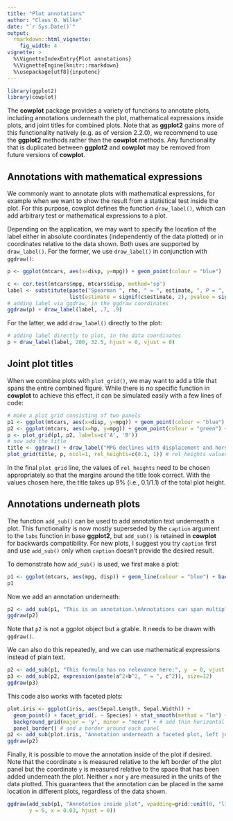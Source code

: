 ```yaml
---
title: "Plot annotations"
author: "Claus O. Wilke"
date: "`r Sys.Date()`"
output:
  rmarkdown::html_vignette:
    fig_width: 4
vignette: >
  %\VignetteIndexEntry{Plot annotations}
  %\VignetteEngine{knitr::rmarkdown}
  %\usepackage[utf8]{inputenc}
---
```

```r
library(ggplot2)
library(cowplot)
```

The **cowplot** package provides a variety of functions to annotate plots, including annotations underneath the plot, mathematical expressions inside plots, and joint titles for combined plots. Note that as **ggplot2** gains more of this functionality natively (e.g. as of version 2.2.0), we recommend to use the **ggplot2** methods rather than the **cowplot** methods. Any functionality that is duplicated between **ggplot2** and **cowplot** may be removed from future versions of **cowplot**.


## Annotations with mathematical expressions

We commonly want to annotate plots with mathematical expressions, for example when we want to show the result from a statistical test inside the plot. For this purpose, cowplot defines the function `draw_label()`, which can add arbitrary test or mathematical expressions to a plot.

Depending on the application, we may want to specify the location of the label either in absolute coordinates (independently of the data plotted) or in coordinates relative to the data shown. Both uses are supported by `draw_label()`. For the former, we use `draw_label()` in conjunction with `ggdraw()`:
```r
p <- ggplot(mtcars, aes(x=disp, y=mpg)) + geom_point(colour = "blue")

c <- cor.test(mtcars$mpg, mtcars$disp, method='sp')
label <- substitute(paste("Spearman ", rho, " = ", estimate, ", P = ", pvalue),
                    list(estimate = signif(c$estimate, 2), pvalue = signif(c$p.value, 2)))
# adding label via ggdraw, in the ggdraw coordinates
ggdraw(p) + draw_label(label, .7, .9)
```

For the latter, we add `draw_label()` directly to the plot:
```r
# adding label directly to plot, in the data coordinates
p + draw_label(label, 200, 32.5, hjust = 0, vjust = 0)
```


## Joint plot titles

When we combine plots with `plot_grid()`, we may want to add a title that spans the entire combined figure. While there is no specific function in **cowplot** to achieve this effect, it can be simulated easily with a few lines of code:
```r
# make a plot grid consisting of two panels
p1 <- ggplot(mtcars, aes(x=disp, y=mpg)) + geom_point(colour = "blue") + background_grid(minor='none')
p2 <- ggplot(mtcars, aes(x=hp, y=mpg)) + geom_point(colour = "green") + background_grid(minor='none')
p <- plot_grid(p1, p2, labels=c('A', 'B'))
# now add the title
title <- ggdraw() + draw_label("MPG declines with displacement and horsepower", fontface='bold')
plot_grid(title, p, ncol=1, rel_heights=c(0.1, 1)) # rel_heights values control title margins
```
In the final `plot_grid` line, the values of `rel_heights` need to be chosen appropriately so that the margins around the title look correct. With the values chosen here, the title takes up 9% (i.e., 0.1/1.1) of the total plot height.

## Annotations underneath plots

The function `add_sub()` can be used to add annotation text underneath a plot. This functionality is now mostly superseded by the `caption` argument to the `labs` function in base **ggplot2**, but `add_sub()` is retained in **cowplot** for backwards compatibility. For new plots, I suggest you try `caption` first and use `add_sub()` only when `caption` doesn't provide the desired result.

To demonstrate how `add_sub()` is used, we first make a plot: 
```r
p1 <- ggplot(mtcars, aes(mpg, disp)) + geom_line(colour = "blue") + background_grid(minor='none')
p1
```

Now we add an annotation underneath:
```r
p2 <- add_sub(p1, "This is an annotation.\nAnnotations can span multiple lines.")
ggdraw(p2)
```

Note that `p2` is not a ggplot object but a gtable. It needs to be drawn with `ggdraw()`.

We can also do this repeatedly, and we can use mathematical expressions instead of plain text.
```r
p2 <- add_sub(p1, "This formula has no relevance here:", y  = 0, vjust = 0)
p3 <- add_sub(p2, expression(paste(a^2+b^2, " = ", c^2)), size=12)
ggdraw(p3)
```

This code also works with faceted plots:
```r
plot.iris <- ggplot(iris, aes(Sepal.Length, Sepal.Width)) +
  geom_point() + facet_grid(. ~ Species) + stat_smooth(method = "lm") +
  background_grid(major = 'y', minor = "none") + # add thin horizontal lines
  panel_border() # and a border around each panel
p2 <- add_sub(plot.iris, "Annotation underneath a faceted plot, left justified.", x = 0, hjust = 0)
ggdraw(p2)
```

Finally, it is possible to move the annotation inside of the plot if desired. Note that the coordinate `x` is measured relative to the left border of the plot panel but the coordinate `y` is measured relative to the space that has been added underneath the plot. Neither `x` nor `y` are measured in the units of the data plotted. This guarantees that the annotation can be placed in the same location in different plots, regardless of the data shown. 
```r
ggdraw(add_sub(p1, "Annotation inside plot", vpadding=grid::unit(0, "lines"),
       y = 6, x = 0.03, hjust = 0))
```


